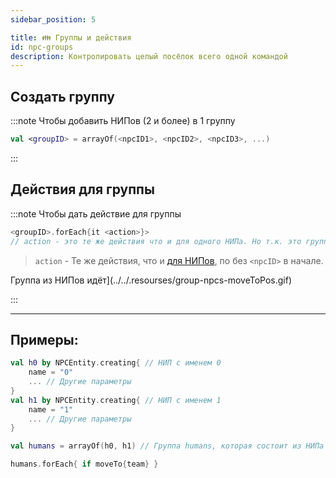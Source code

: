 ```yaml
---
sidebar_position: 5

title: 👪 Группы и действия
id: npc-groups
description: Контролировать целый посёлок всего одной командой
---
```


## Создать группу

:::note Чтобы добавить НИПов (2 и более) в 1 группу
```kts
val <groupID> = arrayOf(<npcID1>, <npcID2>, <npcID3>, ...)
```
:::

## Действия для группы

:::note Чтобы дать действие для группы
```kts
<groupID>.forEach{it <action>}>
// action - это те же действия что и для одного НИПа. Но т.к. это группа, мы даёт это действие каждому НИПу, кто находится в этой группе
```
> `action` - Те же действия, что и [для НИПов](2-npc-actions), по без `<npcID>` в начале.

Группа из НИПов идёт](../../.resourses/group-npcs-moveToPos.gif)

:::

---

## Примеры:
```kts
val h0 by NPCEntity.creating{ // НИП с именем 0
    name = "0"
    ... // Другие параметры
}
val h1 by NPCEntity.creating{ // НИП с именем 1
    name = "1"
    ... // Другие параметры
}

val humans = arrayOf(h0, h1) // Группа humans, которая состоит из НИПа с ID - h0 и h1

humans.forEach{ if moveTo{team} }
```
